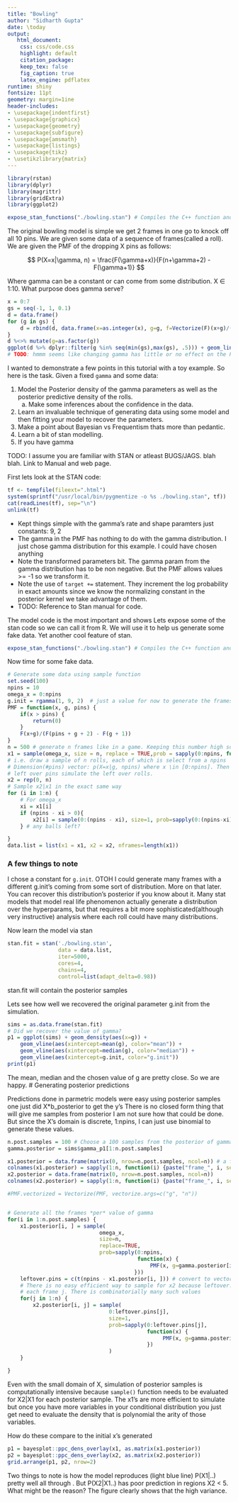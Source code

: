 ```yaml
---
title: "Bowling"
author: "Sidharth Gupta"
date: \today
output:
   html_document:
    css: css/code.css
    highlight: default
    citation_package:
    keep_tex: false
    fig_caption: true
    latex_engine: pdflatex
runtime: shiny
fontsize: 11pt
geometry: margin=1ine
header-includes:
- \usepackage{indentfirst}
- \usepackage{graphicx}
- \usepackage{geometry}
- \usepackage{subfigure}
- \usepackage{amsmath}
- \usepackage{listings}
- \usepackage{tikz}
- \usetikzlibrary{matrix}
---
```


```r
library(rstan)
library(dplyr)
library(magrittr)
library(gridExtra)
library(ggplot2)
```

```r
expose_stan_functions("./bowling.stan") # Compiles the C++ function and caches it
```
\vspace{0.25in}
The original bowling model is simple we get 2 frames in one go to knock off all 10 pins. We are given some data of a sequence of frames(called a roll). We are given the PMF of the dropping X pins as follows:

$$ P(X=x|\gamma, n) = \frac{F(\gamma+x)}{F(n+\gamma+2)  -  F(\gamma+1)} $$

Where gamma can be a constant or can come from some distribution. X $\in$ 1:10. What purpose does gamma serve?

```r
x = 0:7
gs = seq(-1, 1, 0.1)
d = data.frame()
for (g in gs) {
    d = rbind(d, data.frame(x=as.integer(x), g=g, f=Vectorize(F)(x+g)/(Vectorize(F)(g+12) - Vectorize(F)(g+1))))
}
d %<>% mutate(g=as.factor(g)) 
ggplot(d %>% dplyr::filter(g %in% seq(min(gs),max(gs), .5))) + geom_line(aes(x=x, y=f, color=g))
# TODO: hmmm seems like changing gamma has little or no effect on the PMF curve. Whats going on? Maybe look at the PMF function more closely because I was expecting gamma to have more of an effect on it.
```


I wanted to demonstrate a few points in this tutorial with a toy example. So here is the task. Given a fixed `gamma` and some data: 

1. Model the Posterior density of the gamma parameters as well as the posterior predictive density of the rolls. 
    a. Make some inferences about the confidence in the data.
2. Learn an invaluable technique of generating data using some model and then fitting your model to recover the parameters.
3. Make a point about Bayesian vs Frequentism thats more than pedantic.
4. Learn a bit of stan modelling.
5. If you have gamma 

TODO: I assume you are familiar with STAN or atleast BUGS/JAGS. blah blah. Link to Manual and web page.
 
First lets look at the STAN code:
```r
tf <- tempfile(fileext=".html")
system(sprintf("/usr/local/bin/pygmentize -o %s ./bowling.stan", tf))
cat(readLines(tf), sep="\n")
unlink(tf)
```
- Kept things simple with the gamma's rate and shape paramters just constants: 9, 2
- The gamma in the PMF has nothing to do with the gamma distribution. I just chose gamma distribution for this example. I could have chosen anything
- Note the transformed parameters bit. The gamma param from the gamma distribution has to be non negative. But the PMF allows values >= -1 so we transform it.
- Note the use of `target += ` statement. They increment the log probability in exact amounts since we know the normalizing constant in the posterior kernel we take advantage of them.
- TODO: Reference to Stan manual for code. 

The model code is the most important and shows
Lets expose some of the stan code so we can call it from R. We will use it to help us generate some fake data. Yet another cool feature of stan.
```r
expose_stan_functions("./bowling.stan") # Compiles the C++ function and caches it
```

Now time for some fake data.
```r

# Generate some data using sample function
set.seed(100)
npins = 10
omega_x = 0:npins
g.init = rgamma(1, 9, 2)  # just a value for now to generate the frames. 
PMF = function(x, g, pins) {
    if(x > pins) {
        return(0)
    }
    F(x+g)/(F(pins + g + 2) - F(g + 1))
}
n = 500 # generate n frames like in a game. Keeping this number high so that we can have more data to play with
x1 = sample(omega_x, size = n, replace = TRUE,prob = sapply(0:npins, function(x) { PMF(x, g.init, npins)}))
# i.e. draw a sample of n rolls, each of which is select from a npins
# Dimension(#pins) vector: p(X=x|g, npins) where x \in [0:npins]. Then for the
# left over pins simulate the left over rolls.
x2 = rep(0, n)
# Sample x2|x1 in the exact same way
for (i in 1:n) {
    # For omega_x
    xi = x1[i]
    if (npins - xi > 0){
        x2[i] = sample(0:(npins - xi), size=1, prob=sapply(0:(npins-xi), function(x) {PMF(x, g.init, npins-xi)}))
    } # any balls left?

}
data.list = list(x1 = x1, x2 = x2, nframes=length(x1))
```
### A few things to note
I chose a constant for `g.init`. OTOH I could generate many frames with a different g.init's coming from some sort of distribution. More on that later. You can recover this distribution's posterior if you know about it. Many stat models that model real life phenomenon actually generate a distribution over the hyperparams, but that requires a bit more sophisticated(although very instructive) analysis where each roll could have many distributions.

Now learn the model via stan
```r
stan.fit = stan('./bowling.stan',
                data = data.list,
                iter=5000,
                cores=4,
                chains=4,
                control=list(adapt_delta=0.98))
```
stan.fit will contain the posterior samples

Lets see how well we recovered the original parameter g.init from the simulation.

```r
sims = as.data.frame(stan.fit)
# Did we recover the value of gamma?
p1 = ggplot(sims) + geom_density(aes(x=g)) + 
    geom_vline(aes(xintercept=mean(g), color="mean")) + 
    geom_vline(aes(xintercept=median(g), color="median")) + 
    geom_vline(aes(xintercept=g.init, color="g.init")) 
print(p1)
```
The mean, median and the chosen value of g are pretty close. So we are happy.
# Generating posterior predictions

Predictions done in parmetric models were easy using posterior samples one just did X\*b_posterior to get the y's
There is no closed form thing that will give me samples from posterior I am not sure how that could be done. But since the X's domain is discrete, 1:npins, I can just use binomial to generate these values. 

```r
n.post.samples = 100 # Choose a 100 samples from the posterior of gamma
gamma.posterior = sims$gamma_p1[1:n.post.samples]

x1.posterior = data.frame(matrix(0, nrow=n.post.samples, ncol=n)) # a frame of bowling per posterior sample
colnames(x1.posterior) = sapply(1:n, function(i) {paste("frame_", i, sep="")})
x2.posterior = data.frame(matrix(0, nrow=n.post.samples, ncol=n))
colnames(x2.posterior) = sapply(1:n, function(i) {paste("frame_", i, sep="")})

#PMF.vectorized = Vectorize(PMF, vectorize.args=c("g", "n"))


# Generate all the frames *per* value of gamma
for(i in 1:n.post.samples) {
    x1.posterior[i, ] = sample(
                             omega_x, 
                             size=n,
                             replace=TRUE, 
                             prob=sapply(0:npins, 
                                         function(x) {
                                             PMF(x, g=gamma.posterior[i], pins=npins)
                                        }))
    leftover.pins = c(t(npins - x1.posterior[i, ])) # convert to vector
    # There is no easy efficient way to sample for x2 because leftover.pins[j] is different for
    # each frame j. There is combinatorially many such values
    for(j in 1:n) {
        x2.posterior[i, j] = sample(
                                0:leftover.pins[j],
                                size=1,
                                prob=sapply(0:leftover.pins[j], 
                                            function(x) {
                                                 PMF(x, g=gamma.posterior[i], pins=leftover.pins[j])
                                            })
                                )
    }

}
```
Even with the small domain of X, simulation of posterior
samples is computationally intensive because `sample()` function needs to be evaluated for X2|X1 for each posterior sample. The x1's are more efficient to simulate but once you have more variables in your conditional distribution you just get need to evaluate the density that is polynomial the arity of those variables.

 How do these compare to the initial x's generated
```r
p1 = bayesplot::ppc_dens_overlay(x1, as.matrix(x1.posterior))
p2 = bayesplot::ppc_dens_overlay(x2, as.matrix(x2.posterior))
grid.arrange(p1, p2, nrow=2)
```
 
 Two things to note is how the model reproduces (light blue line) P(X1|..) pretty well all through . But P(X2|X1..) has poor prediction in regions X2 < 5. What might be the reason? The figure clearly shows that the high variance.
